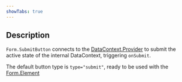```yaml
---
showTabs: true
---
```


## Description

`Form.SubmitButton` connects to the [DataContext.Provider](/uilib/extensions/forms/create-component/DataContext/Provider/) to submit the active state of the internal DataContext, triggering `onSubmit`.

The default button type is `type="submit"`, ready to be used with the [Form.Element](/uilib/extensions/forms/advanced-blocks/Form/Element)
